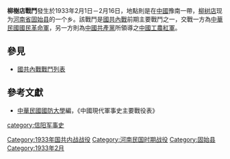 {{Infobox Military Conflict|
campaign=|
image=|
caption=|
conflict=柳樹店戰鬥|
date=1933年2月1日－16日|
place=[[中國|中國]]豫南|
result=激戰於唐大院，小河哭劍山及[[史灌河|史河]]等地，共軍傷亡千餘名，國民革命軍亦有數百傷亡，兩軍仍於該地對峙|
combatant1=中華民國國民革命軍12師、54師、45師|
combatant2=紅軍28軍| 
commander1=[[曾萬鍾|曾萬鍾]]、[[郝夢麟|郝夢麟]]|
commander2=|
strength1=|
strength2=|
casualties1=|
casualties2=|
}}
'''柳樹店戰鬥'''發生於1933年2月1日－2月16日，地點則是在[[中國|中國]]豫南一帶，[[柳树店乡|柳树店]]现为[[河南省|河南省]][[固始县|固始县]]的一个乡。該戰鬥是[[國共內戰|國共內戰]]前期主要戰鬥之一，交戰一方為[[中華民國|中華民國]][[國民革命軍|國民革命軍]]，另一方則為[[中國共產黨|中國共產黨]]所領導之[[中國工農紅軍|中國工農紅軍]]。
==參見==
*[[國共內戰戰鬥列表|國共內戰戰鬥列表]]
==參考文獻==
*[[中華民國|中華民國]][[國防大學_(臺灣)|國防大學]]編，《中國現代軍事史主要戰役表》

[[Category:1933年国共内战战役|Category:1933年国共内战战役]]
[[Category:河南民国时期战役|Category:河南民国时期战役]]
[[category:信阳军事史|category:信阳军事史]]
[[Category:固始县|Category:固始县]]
[[Category:1933年2月|Category:1933年2月]]